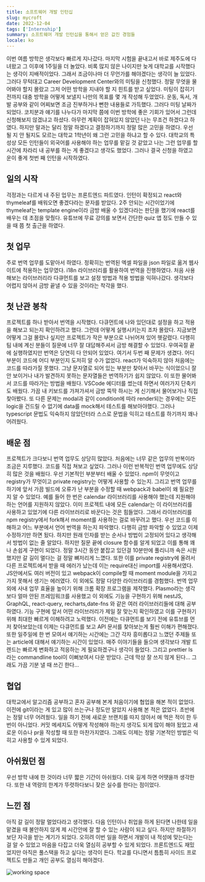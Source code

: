 ```yaml
---
title: 소프트웨어 개발 인턴십
slug: mycroft
date: 2022-12-04
tags: ['Internship']
summary: 소프트웨어 개발 인턴십을 통해서 얻은 값진 경험들
locale: ko
---
```



이번 여름 방학은 생각보다 빠르게 지나갔다. 마지막 시험을 끝내고서 바로 제주도에 다녀왔고 그 이후에 1주일을 더 놀았다. 비록 많지 않은 나이지만 늦게 대학교를 시작했다는 생각이 지배적이었다. 그래서 조금이나마 더 무언가를 해야겠다는 생각이 늘 있었다. 그러다 무턱대고 Career Development Center와의 미팅을 신청했다. 정말 무엇을 물어봐야 할지 몰랐고 그저 어떤 방학을 지내야 할 지 힌트를 받고 싶었다. 미팅이 잡히기 전까지 대충 방학을 어떻게 보낼지 나만의 목표를 몇 개 작성해 두었었다. 운동, 독서, 개발 공부와 같이 어찌보면 조금 진부하거나 뻔한 내용들로 가득했다. 그러다 미팅 날짜가 되었다. 코치분과 얘기를 나누다가 마지막 쯤에 이번 방학에 좋은 기회가 있어서 그런데 신청해보지 않겠냐고 하셨다. 아무런 계획이 잡혀있지 않았던 나는 무조건 하겠다고 하였다. 하지만 말과는 달리 정말 하겠다고 결정하기까지 정말 많은 고민을 하였다. 우선 될 지 안 될지도 모르는 대학교 1학년이 왜 그런 고민을 하냐고 할 수 있다. 대학교의 특성상 모든 인턴들이 외국어를 사용해야 하는 업무를 맡길 것 같았고 나는 그런 업무를 할 시간에 차라리 내 공부를 하는 게 좋겠다고 생각도 했었다. 그러나 결국 신청을 하였고 운이 좋게 첫번 째 인턴을 시작하였다.

## 일의 시작

걱정과는 다르게 내 주된 업무는 프론트엔드 파트였다. 인턴이 확정되고 react와 thymeleaf를 배워오면 좋겠다라는 문자를 받았다. 2주 안되는 시간이었기에 thymeleaf는 template engine이라 금방 배울 수 있겠다라는 판단을 했기에 react를 배우는 데 초점을 맞췄다. 유튜브에 무료 강의를 보면서 간단한 quiz 앱 정도 만들 수 있을 때 쯤 첫 출근을 하였다.

## 첫 업무

주로 번역 업무를 도맡아서 하였다. 정확히는 번역된 엑셀 파일을 json 파일로 옮겨 웹사이트에 적용하는 업무였다. i18n 라이브러리를 활용하여 번역을 진행하였다. 처음 사용해보는 라이브러리라 다큐먼트를 보고 설정 방법과 적용 방법을 익혀나갔다. 생각보다 어렵지 않아서 금방 끝낼 수 있을 것이라는 착각을 했다.

## 첫 난관 봉착

프로젝트를 하나 받아서 번역을 시작했다. 다큐먼트에 나와 있던대로 설정을 하고 적용을 해보고 되는지 확인하려고 했다. 그런데 어떻게 실행시키는지 조차 몰랐다. 지금보면 어떻게 그걸 몰랐나 싶지만 프로젝트가 작은 부분으로 나뉘어져 있어 헷갈렸다. 다행히 팀 내에 계신 분들이 질문에 너무 잘 대답해주셔서 금방 해결할 수 있었다. 우여곡절 끝에 실행하였지만 번역은 당연히 다 안되어 있었다. 여기서 두번 째 문제가 생겼다. 어디 부분이 코드에 어디 부분인지 도저히 알 수가 없었다. react가 익숙하지 않아 처음에는 코드를 따라가질 못했다. 그냥 문자열로 되어 있는 부분만 찾아서 바꾸는 식이었으니 잘 안 보이거나 내가 발견하지 못하는 문자열들은 번역하기가 쉽지 않았다. 이 또한 물어봐서 코드를 따라가는 방법을 배웠다. VSCode 에디터를 썼는데 하면서 여러가지 단축키도 배웠다. 가끔 내 키보드를 가져가셔서 금방 뚝딱 하시는 게 신기해서 물어보거나 직접 찾아봤다. 또 다른 문제는 modal과 같이 condition에 따라 render되는 경우에는 모든 logic을 건드릴 수 없기에 data를 mock해서 테스트를 해보아야했다. 그러나 typescript 문법도 익숙하지 않았던터라 스스로 문법을 익히고 테스트를 하기까지 꽤나 어려웠다.

## 배운 점

프로젝트가 크다보니 번역 업무도 상당히 많았다. 처음에는 너무 같은 업무의 반복이라 조금은 지루했다. 코드를 직접 쳐보고 싶었다. 그러나 이런 반복적인 번역 업무에도 상당히 많은 것을 배웠다. 우선 기본적인 부분부터 배울 수 있었다. npm이 무엇이고 registry가 무엇이고 private registry는 어떻게 사용할 수 있는지. 그리고 번역 업무를 하기에 앞서 가끔 빌드에 오류가 난 부분을 수정할 때 webpack과 babel이 왜 필요한 지 알 수 있었다. 예를 들어 한 번은 calendar 라이브러리를 사용해야 했는데 지원해야하는 언어를 지원하지 않았다. 이미 프로젝트 내에 모든 calendar는 이 라이브러리를 사용하고 있었기에 다른 라이브러리로 바꾼다는 것은 힘들었다. 그래서 라이브러리를 npm registry에서 fork해서 moment를 사용하는 걸로 바꾸려고 했다. 우선 코드를 이해하고 어느 부분에서 언어 번역을 하는지 파악했다. 다행히 금방 파악할 수 있었고 이제 수정하기만 하면 됬다. 하지만 원래 인자를 받는 순서나 방법이 고정되어 있다고 생각해서 방법이 없는 줄 알았다. 하지만 질문 끝에 closure 함수를 알게 되었고 이를 통해 꽤나 손쉽게 구현이 되었다. 정말 3시간 동안 붙잡고 있던걸 10분만에 풀리니까 속은 시원했지만 갈 길이 멀다는 걸 정말 뼈저리게 느꼈다. 또한 이를 private registry에 올려서 다른 프로젝트에서 받을 때 에러가 났는데 이는 require대신 import를 사용해서였다. JS안에서도 여러 버전이 있고 webpack이 compile할 때 moment module을 가지고 가지 못해서 생기는 에러였다. 이 외에도 정말 다양한 라이브러리를 경험했다. 번역 업무외에 사내 업무 효율을 높이기 위해 크롬 확장 프로그램을 제작했다. Plasmo라는 생각보다 얼마 안된 프레임워크를 사용했고 이 외에도 기능을 구현하기 위해 nestJS, GraphQL, react-query, recharts,date-fns 와 같은 여러 라이브러리들에 대해 공부하였다. 기능 구현에 앞서 어떤 라이브러리가 제일 잘 맞는지 확인하였고 이를 구현하기 위해 최대한 빠르게 이해하려고 노력했다. 이전에는 다큐먼트를 보기 전에 유튜브를 먼저 찾아보았는데 이제는 다큐먼트를 보고 API 문서를 찾아보는게 훨씬 이해가 편해졌다. 또한 일주일에 한 번 모여서 얘기하는 시간에는 그간 각자 흥미롭다고 느꼈던 주제들 또는 article에 대해서 얘기하는 시간이 있었다. 매주 이야기들을 들으며 생각보다 개발 트렌드는 빠르게 변화하고 적응하는 게 필요하겠구나 생각이 들었다. 그리고 prettier ls 라는 commandline tool이 이뻐보여서 다운 받았다. 근데 막상 잘 쓰지 않게 된다… 그래도 가끔 기분 낼 때 쓰긴 한다…

## 협업

대학교에서 알고리즘 공부하고 혼자 공부해 본게 처음이기에 협업을 해본 적이 없었다. 이전에 git이라는 게 있고 많이 쓰는구나 정도만 알았지 사용해 본 적은 없었다. 초반에는 정말 너무 어려웠다. 일을 하기 전에 새로운 브랜치를 따지 않아서 애 먹은 적이 한 두 번이 아니었다. 커밋 메세지도 어떻게 작성해야 하는지 생각도 되게 많이 해야 됬었고 새로운 이슈나 pr을 작성할 때 또한 마찬가지였다. 그래도 이제는 정말 기본적인 방법은 익히고 사용할 수 있게 되었다.

## 아쉬웠던 점

우선 방학 내에 한 것이라 너무 짧은 기간이 아쉬웠다. 더욱 길게 하면 어땟을까 생각한다. 또한 내 역량의 한계가 뚜렷하다보니 잦은 실수를 한다는 점이었다.

## 느낀 점

아직 갈 길이 정말 멀었다라고 생각했다. 다음 인턴이나 취업을 하게 된다면 나한테 일을 맡겼을 때 불안하지 않게 제 시간안에 잘 할 수 있는 사람이 되고 싶다. 하지만 좌절하기보단 자극을 받는 계기가 되었다. 오히려 이번 일을 하면서 개발이 내 적성에 맞는다는 걸 알 수 있었고 마음을 다잡고 더욱 열심히 공부할 수 있게 되었다. 프론트엔드도 재밌었지만 아직은 풀스택을 하고 싶다는 생각이 든다. 학교를 다니면서 틈틈히 사이드 프로젝트도 만들고 개인 공부도 열심히 해야겠다.

<Image
  src={DeskImg}
  alt="working space"
  width={300}
  height={300}
  caption="나에게 좋은 기억을 준 자리"
/>

